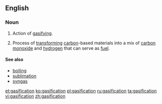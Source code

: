 ==English==
===Noun===
{{wikipedia}}
{{en-noun}}
# Action of [[gasify]]ing.
# {{chemistry}} Process of [[transform]]ing [[carbon]]-based materials into a mix of [[carbon monoxide]] and [[hydrogen]] that can serve as [[fuel]].

====See also====
* [[boiling]]
* [[sublimation]]
* [[syngas]]

[[et:gasification]]
[[ko:gasification]]
[[pl:gasification]]
[[ru:gasification]]
[[ta:gasification]]
[[vi:gasification]]
[[zh:gasification]]